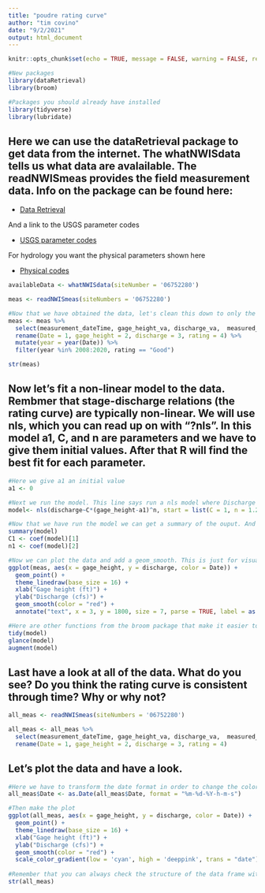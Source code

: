 ```yaml
---
title: "poudre rating curve"
author: "tim covino"
date: "9/2/2021"
output: html_document
---
```


```r

knitr::opts_chunk$set(echo = TRUE, message = FALSE, warning = FALSE, results = FALSE)

```

```r
#New packages
library(dataRetrieval)
library(broom)

#Packages you should already have installed 
library(tidyverse)
library(lubridate)

```


## Here we can use the dataRetrieval package to get data from the internet. The whatNWISdata tells us what data are avalailable. The readNWISmeas provides the field measurement data. Info on the package can be found here:  

+ [Data Retrieval](https://cran.r-project.org/web/packages/dataRetrieval/vignettes/dataRetrieval.html)
 
And a link to the USGS parameter codes

+ [USGS parameter codes](https://help.waterdata.usgs.gov/codes-and-parameters/parameters)

For hydrology you want the physical parameters shown here

+ [Physical codes](https://help.waterdata.usgs.gov/parameter_cd?group_cd=PHY)
```r
availableData <- whatNWISdata(siteNumber = '06752280')

meas <- readNWISmeas(siteNumbers = '06752280')

#Now that we have obtained the data, let's clean this down to only the columns we want/need. Remember that select(something) will do that for us. The new command you see here "rename" will rename the column headers. What we are doing here is saying rename column 1 as Date, and so on. The next thing is that we are going to filter the data down to only include the years (2008-2020) and "Good" measurements. When the USGS takes a flow measurement they rate it as Good, Fair, Poor, or Unspecified. We only want the good ones.  
meas <- meas %>% 
  select(measurement_dateTime, gage_height_va, discharge_va,  measured_rating_diff) %>% 
  rename(Date = 1, gage_height = 2, discharge = 3, rating = 4) %>% 
  mutate(year = year(Date)) %>% 
  filter(year %in% 2008:2020, rating == "Good")

str(meas)
```


## Now let's fit a non-linear model to the data. Rembmer that stage-discharge relations (the rating curve) are typically non-linear. We will use nls, which you can read up on with "?nls". In this model a1, C, and n are parameters and we have to give them initial values. After that R will find the best fit for each parameter. 
```r
#Here we give a1 an initial value
a1 <- 0 

#Next we run the model. This line says run a nls model where Discharge = C*(gage height - a1)^n. In R statistical models the ~ is similar to equals. It basically means predict discharge using this function. 
model<- nls(discharge~C*(gage_height-a1)^n, start = list(C = 1, n = 1.2), data = meas, trace=T)

#Now that we have run the model we can get a summary of the ouput. And we can also pull out the parameters that we are intersted in (C and n).
summary(model)
C1 <- coef(model)[1]
n1 <- coef(model)[2]

#Now we can plot the data and add a geom_smooth. This is just for visual, it isn't the actual model we just fit. Next we annotate the figure with the equations (i.e., the rating curve).
ggplot(meas, aes(x = gage_height, y = discharge, color = Date)) +
  geom_point() +
  theme_linedraw(base_size = 16) +
  xlab("Gage height (ft)") +
  ylab("Discharge (cfs)") +
  geom_smooth(color = "red") +
  annotate("text", x = 3, y = 1800, size = 7, parse = TRUE, label = as.character(expression(paste("Q =", 5.97, "*", Stage^{2.98}))))

#Here are other functions from the broom package that make it easier to look at the output of a model.
tidy(model)
glance(model)
augment(model)

```

## Last have a look at all of the data. What do you see? Do you think the rating curve is consistent through time? Why or why not?

```r
all_meas <- readNWISmeas(siteNumbers = '06752280')

all_meas <- all_meas %>% 
  select(measurement_dateTime, gage_height_va, discharge_va,  measured_rating_diff) %>% 
  rename(Date = 1, gage_height = 2, discharge = 3, rating = 4) 
```

## Let's plot the data and have a look. 
```r
#Here we have to transform the date format in order to change the color ramp from the default (blue) to something with more contrast. 
all_meas$Date <- as.Date(all_meas$Date, format = "%m-%d-%Y-h-m-s")

#Then make the plot
ggplot(all_meas, aes(x = gage_height, y = discharge, color = Date)) +
  geom_point() +
  theme_linedraw(base_size = 16) +
  xlab("Gage height (ft)") +
  ylab("Discharge (cfs)") +
  geom_smooth(color = "red") +
  scale_color_gradient(low = 'cyan', high = 'deeppink', trans = "date")
  
#Remember that you can always check the structure of the data frame with:
str(all_meas)
```











